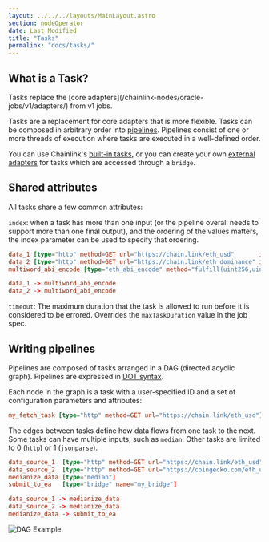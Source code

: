 ```yaml
---
layout: ../../../layouts/MainLayout.astro
section: nodeOperator
date: Last Modified
title: "Tasks"
permalink: "docs/tasks/"
---
```



## What is a Task?

<Aside type="note" title="Tasks">
  Tasks replace the [core adapters](/chainlink-nodes/oracle-jobs/v1/adapters/) from v1 jobs.
</Aside>

Tasks are a replacement for core adapters that is more flexible. Tasks can be composed in arbitrary order into [pipelines](#writing-pipelines). Pipelines consist of one or more threads of execution where tasks are executed in a well-defined order.

You can use Chainlink's [built-in tasks](/chainlink-nodes/oracle-jobs/all-tasks), or you can create your own [external adapters](/chainlink-nodes/external-adapters/external-adapters/) for tasks which are accessed through a `bridge`.

## Shared attributes

All tasks share a few common attributes:

`index`: when a task has more than one input (or the pipeline overall needs to support more than one final output), and the ordering of the values matters, the index parameter can be used to specify that ordering.

```toml
data_1 [type="http" method=GET url="https://chain.link/eth_usd"       index=0]
data_2 [type="http" method=GET url="https://chain.link/eth_dominance" index=1]
multiword_abi_encode [type="eth_abi_encode" method="fulfill(uint256,uint256)"]

data_1 -> multiword_abi_encode
data_2 -> multiword_abi_encode
```

`timeout`: The maximum duration that the task is allowed to run before it is considered to be errored. Overrides the `maxTaskDuration` value in the job spec.

## Writing pipelines

Pipelines are composed of tasks arranged in a DAG (directed acyclic graph). Pipelines are expressed in [DOT syntax](https://en.wikipedia.org/wiki/DOT_%28graph_description_language%29#Directed_graphs).

Each node in the graph is a task with a user-specified ID and a set of configuration parameters and attributes:

```toml
my_fetch_task [type="http" method=GET url="https://chain.link/eth_usd"]
```

The edges between tasks define how data flows from one task to the next. Some tasks can have multiple inputs, such as `median`. Other tasks are limited to 0 (`http`) or 1 (`jsonparse`).

```toml
data_source_1  [type="http" method=GET url="https://chain.link/eth_usd"]
data_source_2  [type="http" method=GET url="https://coingecko.com/eth_usd"]
medianize_data [type="median"]
submit_to_ea   [type="bridge" name="my_bridge"]

data_source_1 -> medianize_data
data_source_2 -> medianize_data
medianize_data -> submit_to_ea
```

![DAG Example](/images/dag_example.png)
